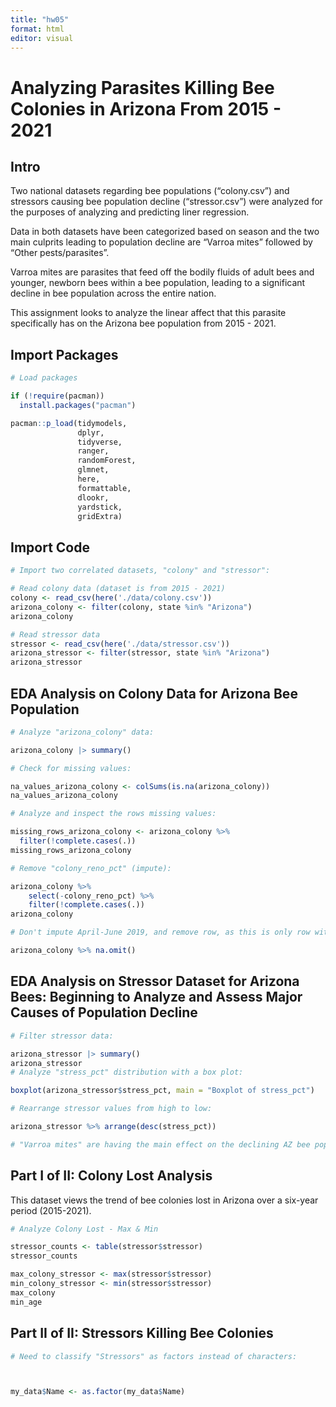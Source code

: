```yaml
---
title: "hw05"
format: html
editor: visual
---
```


# Analyzing Parasites Killing Bee Colonies in Arizona From 2015 - 2021

## Intro

Two national datasets regarding bee populations ("colony.csv") and stressors causing bee population decline ("stressor.csv") were analyzed for the purposes of analyzing and predicting liner regression.

Data in both datasets have been categorized based on season and the two main culprits leading to population decline are "Varroa mites" followed by "Other pests/parasites".

Varroa mites are parasites that feed off the bodily fluids of adult bees and younger, newborn bees within a bee population, leading to a significant decline in bee population across the entire nation.

This assignment looks to analyze the linear affect that this parasite specifically has on the Arizona bee population from 2015 - 2021.

## Import Packages

```r

# Load packages

if (!require(pacman))
  install.packages("pacman")

pacman::p_load(tidymodels,
               dplyr,
               tidyverse,
               ranger,
               randomForest,
               glmnet,
               here,
               formattable,
               dlookr,
               yardstick,
               gridExtra)
```

## Import Code

```r

# Import two correlated datasets, "colony" and "stressor": 

# Read colony data (dataset is from 2015 - 2021)
colony <- read_csv(here('./data/colony.csv'))
arizona_colony <- filter(colony, state %in% "Arizona")
arizona_colony

# Read stressor data
stressor <- read_csv(here('./data/stressor.csv'))
arizona_stressor <- filter(stressor, state %in% "Arizona")
arizona_stressor
```

## EDA Analysis on Colony Data for Arizona Bee Population

```r

# Analyze "arizona_colony" data: 

arizona_colony |> summary()

# Check for missing values: 

na_values_arizona_colony <- colSums(is.na(arizona_colony))
na_values_arizona_colony

# Analyze and inspect the rows missing values: 

missing_rows_arizona_colony <- arizona_colony %>%
  filter(!complete.cases(.))
missing_rows_arizona_colony

# Remove "colony_reno_pct" (impute):

arizona_colony %>%
    select(-colony_reno_pct) %>%
    filter(!complete.cases(.))
arizona_colony

# Don't impute April-June 2019, and remove row, as this is only row with null values and entire row of data wasn't collected: 

arizona_colony %>% na.omit()
```

## EDA Analysis on Stressor Dataset for Arizona Bees: Beginning to Analyze and Assess Major Causes of Population Decline

```r

# Filter stressor data: 

arizona_stressor |> summary()
arizona_stressor
# Analyze "stress_pct" distribution with a box plot:

boxplot(arizona_stressor$stress_pct, main = "Boxplot of stress_pct")

# Rearrange stressor values from high to low:

arizona_stressor %>% arrange(desc(stress_pct))

# "Varroa mites" are having the main effect on the declining AZ bee population from a few seasonal months in 2015-2019, followed by "Other pests/parasites" in April-June 2016, then back to "Varroa mites from a few seasonal months in 2016-2018.
```

## Part I of II: Colony Lost Analysis

This dataset views the trend of bee colonies lost in Arizona over a six-year period (2015-2021).

```r

# Analyze Colony Lost - Max & Min 

stressor_counts <- table(stressor$stressor)
stressor_counts

max_colony_stressor <- max(stressor$stressor)
min_colony_stressor <- min(stressor$stressor)
max_colony
min_age
```

## Part II of II: Stressors Killing Bee Colonies

```r

# Need to classify "Stressors" as factors instead of characters:



my_data$Name <- as.factor(my_data$Name)
```
